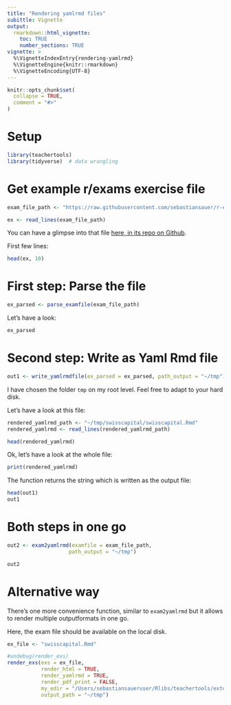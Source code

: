 ```yaml
---
title: "Rendering yamlrmd files"
subittle: Vignette
output: 
  rmarkdown::html_vignette:
    toc: TRUE
    number_sections: TRUE
vignette: >
  %\VignetteIndexEntry{rendering-yamlrmd}
  %\VignetteEngine{knitr::rmarkdown}
  %\VignetteEncoding{UTF-8}
---
```


```r
knitr::opts_chunk$set(
  collapse = TRUE,
  comment = "#>"
)
```

# Setup

```r
library(teachertools)
library(tidyverse)  # data wrangling
```


# Get example r/exams exercise file

```r
exam_file_path <- "https://raw.githubusercontent.com/sebastiansauer/r-exams-demo/main/exs/swisscapital.Rmd"

ex <- read_lines(exam_file_path)
```


You can have a glimpse into that file [here, in its repo on Github](https://github.com/sebastiansauer/r-exams-demo/blob/main/exs/swisscapital.Rmd).

First few lines:

```r
head(ex, 10)
```


# First step: Parse the file


```r
ex_parsed <- parse_examfile(exam_file_path)
```


Let's have a look:

```r
ex_parsed
```


# Second step: Write as Yaml Rmd file



```r
out1 <- write_yamlrmdfile(ex_parsed = ex_parsed, path_output = "~/tmp")
```

I have chosen the folder `tmp` on my root level. Feel free to adapt to your hard disk.

Let's have a look at this file:

```r
rendered_yamlrmd_path <- "~/tmp/swisscapital/swisscapital.Rmd"
rendered_yamlrmd <- read_lines(rendered_yamlrmd_path)

head(rendered_yamlrmd)
```

Ok, let's have a look at the whole file:

```r
print(rendered_yamlrmd)
```


The function returns the string which is written as the output file:
```r
head(out1)
out1
```



# Both steps in one go


```r
out2 <- exam2yamlrmd(examfile = exam_file_path,
                    path_output = "~/tmp")
```


```r
out2
```



# Alternative way

There's one more convenience function, similar to `exam2yamlrmd` but it allows to render multiple outputformats in one go.

Here, the exam file should be available on the local disk.

```r
ex_file <- "swisscapital.Rmd"
```



```r
#undebug(render_exs)
render_exs(exs = ex_file,
           render_html = TRUE,
           render_yamlrmd = TRUE,
           render_pdf_print = FALSE,
           my_edir = "/Users/sebastiansaueruser/Rlibs/teachertools/extdata",
           output_path = "~/tmp")
```

